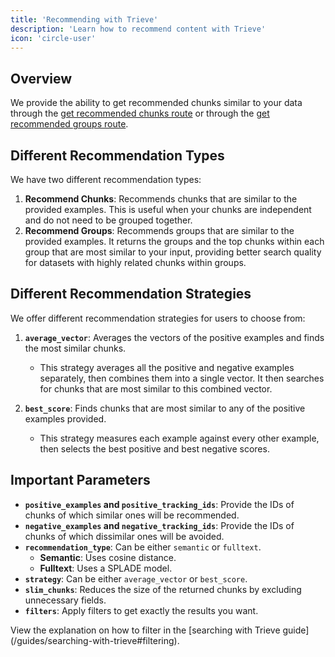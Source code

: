 ```yaml
---
title: 'Recommending with Trieve'
description: 'Learn how to recommend content with Trieve'
icon: 'circle-user'
---
```


## Overview

We provide the ability to get recommended chunks similar to your data through the [get recommended chunks route](/api-reference/chunk/get-recommended-chunks) or through the [get recommended groups route](/api-reference/chunk_group/get-recommended-groups).

## Different Recommendation Types
We have two different recommendation types:
1. **Recommend Chunks**: Recommends chunks that are similar to the provided examples. This is useful when your chunks are independent and do not need to be grouped together.
2. **Recommend Groups**: Recommends groups that are similar to the provided examples. It returns the groups and the top chunks within each group that are most similar to your input, providing better search quality for datasets with highly related chunks within groups.

## Different Recommendation Strategies

We offer different recommendation strategies for users to choose from:

1. **`average_vector`**: Averages the vectors of the positive examples and finds the most similar chunks.
    - This strategy averages all the positive and negative examples separately, then combines them into a single vector. It then searches for chunks that are most similar to this combined vector.

2. **`best_score`**: Finds chunks that are most similar to any of the positive examples provided.
    - This strategy measures each example against every other example, then selects the best positive and best negative scores.

## Important Parameters

- **`positive_examples` and `positive_tracking_ids`**: Provide the IDs of chunks of which similar ones will be recommended.
- **`negative_examples` and `negative_tracking_ids`**: Provide the IDs of chunks of which dissimilar ones will be avoided.
- **`recommendation_type`**: Can be either `semantic` or `fulltext`.
  - **Semantic**: Uses cosine distance.
  - **Fulltext**: Uses a SPLADE model.
- **`strategy`**: Can be either `average_vector` or `best_score`.
- **`slim_chunks`**: Reduces the size of the returned chunks by excluding unnecessary fields.
- **`filters`**: Apply filters to get exactly the results you want.

<Note>
View the explanation on how to filter in the [searching with Trieve guide](/guides/searching-with-trieve#filtering).
</Note>
